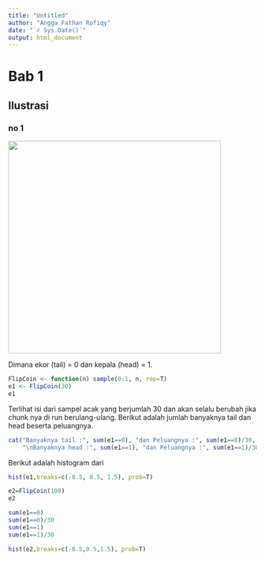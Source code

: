 ```yaml
---
title: "Untitled"
author: "Angga Fathan Rofiqy"
date: "`r Sys.Date()`"
output: html_document
---
```


# Bab 1

## Ilustrasi

### no 1

![](images/clipboard-2676811128.png){width="431"}

Dimana ekor (tail) = 0 dan kepala (head) = 1.

```r
FlipCoin <- function(n) sample(0:1, n, rep=T) 
e1 <- FlipCoin(30) 
e1 
```

Terlihat isi dari sampel acak yang berjumlah 30 dan akan selalu berubah jika chunk nya di run berulang-ulang. Berikut adalah jumlah banyaknya tail dan head beserta peluangnya.

```r
cat("Banyaknya tail :", sum(e1==0), "dan Peluangnya :", sum(e1==0)/30,
    "\nBanyaknya head :", sum(e1==1), "dan Peluangnya :", sum(e1==1)/30)
```

Berikut adalah histogram dari

```r
hist(e1,breaks=c(-0.5, 0.5, 1.5), prob=T) 
```

```r
e2=FlipCoin(100) 
e2 

sum(e1==0)
sum(e1==0)/30
sum(e1==1)
sum(e1==1)/30

hist(e2,breaks=c(-0.5,0.5,1.5), prob=T) 
```
